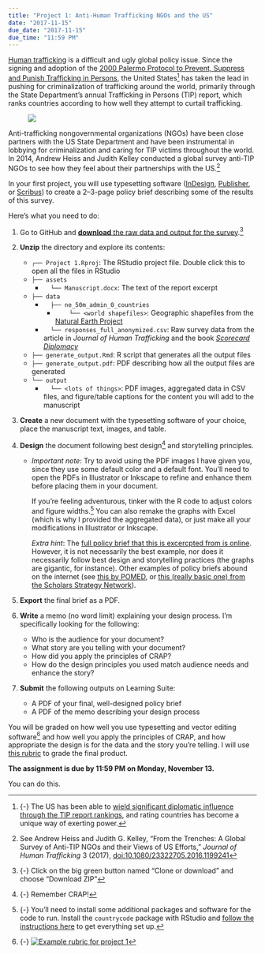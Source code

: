 ```yaml
---
title: "Project 1: Anti-Human Trafficking NGOs and the US"
date: "2017-11-15"
due_date: "2017-11-15"
due_time: "11:59 PM"
---
```


<span class="newthought">[Human trafficking](https://www.scorecarddiplomacy.org/human-trafficking/) is a difficult and ugly global policy issue.</span> Since the signing and adoption of the [2000 Palermo Protocol to Prevent, Suppress and Punish Trafficking in Persons](https://en.wikipedia.org/wiki/Protocol_to_Prevent,_Suppress_and_Punish_Trafficking_in_Persons,_especially_Women_and_Children), the United States^[{-} The US has been able to [wield significant diplomatic influence through the TIP report rankings](https://www.scorecarddiplomacy.org), and rating countries has become a unique way of exerting power.] has taken the lead in pushing for criminalization of trafficking around the world, primarily through the State Department's annual Trafficking in Persons (TIP) report, which ranks countries according to how well they attempt to curtail trafficking.

<figure>

![](/images/assignment/human-trafficking.png)

</figure>

Anti-trafficking nongovernmental organizations (NGOs) have been close partners with the US State Department and have been instrumental in lobbying for criminalization and caring for TIP victims throughout the world. In 2014, Andrew Heiss and Judith Kelley conducted a global survey anti-TIP NGOs to see how they feel about their partnerships with the US.^[See Andrew Heiss and Judith G. Kelley, "From the Trenches: A Global Survey of Anti-TIP NGOs and their Views of US Efforts," *Journal of Human Trafficking* 3 (2017), [doi:10.1080/23322705.2016.1199241](https://dx.doi.org/10.1080/23322705.2016.1199241)] 

In your first project, you will use typesetting software ([InDesign](https://www.adobe.com/products/indesign.html), [Publisher](https://products.office.com/en-us/publisher), or [Scribus](https://www.scribus.net/)) to create a 2–3-page policy brief describing some of the results of this survey.

Here's what you need to do:

1. Go to GitHub and [**download** the raw data and output for the survey](https://github.com/andrewheiss/BUS-M-491R-Fall-2017-Project-1).^[{-} Click on the big green button named "Clone or download" and choose "Download ZIP"]
2. **Unzip** the directory and explore its contents:

    - `┌── Project 1.Rproj`: The RStudio project file. Double click this to open all the files in RStudio
    - `├── assets`
        - `  └── Manuscript.docx`: The text of the report excerpt
    - `├── data`
        - `  ├── ne_50m_admin_0_countries`
            - `    └── <world shapefiles>`: Geographic shapefiles from the [Natural Earth Project](http://www.naturalearthdata.com/)
        - `  └── responses_full_anonymized.csv`: Raw survey data from the article in *Journal of Human Trafficking* and the book [*Scorecard Diplomacy*](https://www.scorecarddiplomacy.org/survey/data/)
    - `├── generate_output.Rmd`: R script that generates all the output files
    - `├── generate_output.pdf`: PDF describing how all the output files are generated
    - `└── output`
        - `  └── <lots of things>`: PDF images, aggregated data in CSV files, and figure/table captions for the content you will add to the manuscript

3. **Create** a new document with the typesetting software of your choice, place the manuscript text, images, and table.
4. **Design** the document following best design^[{-} Remember CRAP!] and storytelling principles.
    - *Important note*: Try to avoid using the PDF images I have given you, since they use some default color and a default font. You'll need to open the PDFs in Illustrator or Inkscape to refine and enhance them before placing them in your document.
    
        If you're feeling adventurous, tinker with the R code to adjust colors and figure widths.^[{-} You'll need to install some additional packages and software for the code to run. Install the `countrycode` package with RStudio and [follow the instructions here](https://datavizf17.classes.andrewheiss.com/assignment/07-assignment/#task-2-make-a-map) to get everything set up.] You can also remake the graphs with Excel (which is why I provided the aggregated data), or just make all your modifications in Illustrator or Inkscape.
        
        *Extra hint*: The [full policy brief that this is excercpted from is online](https://www.scorecarddiplomacy.org/survey/ngo-report/). However, it is not necessarily the best example, nor does it necessarily follow best design and storytelling practices (the graphs are gigantic, for instance). Other examples of policy briefs abound on the internet (see [this by POMED](http://pomed.org/wp-content/uploads/2013/03/POMED-Policy-Brief-Bush-March-2013.pdf), or [this (really basic one) from the Scholars Strategy Network](http://www.scholarsstrategynetwork.org/sites/default/files/ssn_basic_facts_holbein_and_carnes_on_political_equality_for_the_poor_1.pdf)).
5. **Export** the final brief as a PDF.
6. **Write** a memo (no word limit) explaining your design process. I'm specifically looking for the following:
    - Who is the audience for your document?
    - What story are you telling with your document?
    - How did you apply the principles of CRAP?
    - How do the design principles you used match audience needs and enhance the story?
7. **Submit** the following outputs on Learning Suite:
    - A PDF of your final, well-designed policy brief
    - A PDF of the memo describing your design process

You will be graded on how well you use typesetting and vector editing software^[{-} [![Example rubric for project 1](/images/rubrics/project1_rubric.png)](/assignment/rubrics/project1_rubric.pdf)] and how well you apply the principles of CRAP, and how appropriate the design is for the data and the story you're telling. I will use [this rubric](/assignment/rubrics/project1_rubric.pdf) to grade the final product.

**The assignment is due by 11:59 PM on Monday, November 13.**

You can do this.
